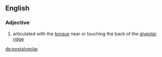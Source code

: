 ==English==

===Adjective===
{{en-adj|-}}

# {{phonetics}} articulated with the [[tongue]] near or touching the back of the [[alveolar ridge]]

[[de:postalveolar]]